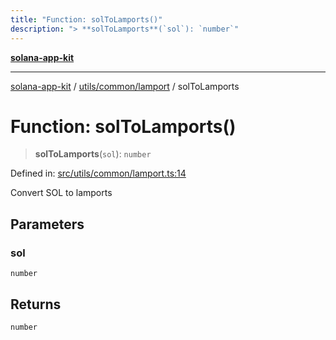 ```yaml
---
title: "Function: solToLamports()"
description: "> **solToLamports**(`sol`): `number`"
---
```


[**solana-app-kit**](../../../../README.mdx)

***

[solana-app-kit](../../../../README.mdx) / [utils/common/lamport](../README.mdx) / solToLamports

# Function: solToLamports()

> **solToLamports**(`sol`): `number`

Defined in: [src/utils/common/lamport.ts:14](https://github.com/SendArcade/solana-social-starter/blob/b27156124ee1831d644b1af765e8d55a2885cd4f/src/utils/common/lamport.ts#L14)

Convert SOL to lamports

## Parameters

### sol

`number`

## Returns

`number`
